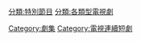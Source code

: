 [[分類:特別節目|分類:特別節目]]
[[Category:劇集|Category:劇集]]
[[分類:各類型電視劇|分類:各類型電視劇]]
[[Category:電視連續短劇|Category:電視連續短劇]]